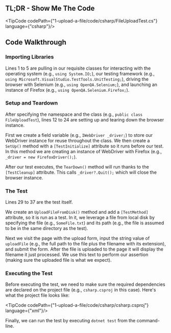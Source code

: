 
## TL;DR - Show Me The Code

<TipCode codePath={"1-upload-a-file/code/csharp/FileUploadTest.cs"} language={"csharp"}/>

## Code Walkthrough

### Importing Libraries

Lines 1 to 5 are pulling in our requisite classes for interacting with the operating system (e.g., `using System.IO;`),
our testing framework (e.g., `using Microsoft.VisualStudio.TestTools.UnitTesting;`), driving the browser with
Selenium (e.g., `using OpenQA.Selenium;`), and launching an instance of Firefox
(e.g., `using OpenQA.Selenium.Firefox;`).

### Setup and Teardown


After specifying the namespace and the class (e.g., `public class FileUploadTest`), lines 12 to 24 are setting up and
tearing down the browser instance.

First we create a field variable (e.g., `IWebDriver _driver;`) to store our WebDriver instance for reuse throughout
the class. We then create a `SetUp()` method with a `[TestInitialize]` attribute so it runs before our test. In this
method we are creating an instance of WebDriver with Firefox (e.g., `_driver = new FirefoxDriver();`).

After our test executes, the `TearDown()` method will run thanks to the `[TestCleanup]` attribute. This
calls `_driver?.Quit();` which will close the browser instance.


### The Test

Lines 29 to 37 are the test itself.

We create an `UploadFileFromDisk()` method and add a `[TestMethod]` attribute, so it is run as a test. In it, we leverage
a file from local disk by specifying the file (e.g., `SomeFile.txt`) and its path (e.g., the file is assumed to be in
the same directory as the test).

Next we visit the page with the upload form, input the string value of `uploadFile` (e.g., the full path to the file
plus the filename with its extension), and submit the form. After the file is uploaded to the page it will display the
filename it just processed. We use this text to perform our assertion (making sure the uploaded file is what we expect).

### Executing the Test

Before executing the test, we need to make sure the required dependencies are declared on the project file (e.g.,
`csharp.csproj` in this case). Here's what the project file looks like:

<TipCode codePath={"1-upload-a-file/code/csharp/csharp.csproj"} language={"xml"}/>

Finally, we can run the test by executing `dotnet test` from the command-line.

